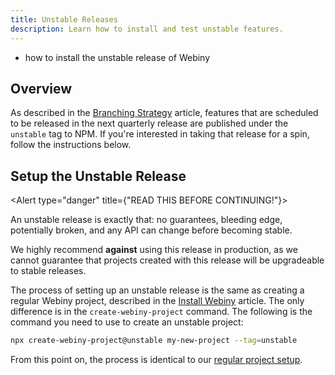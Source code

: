```yaml
---
title: Unstable Releases
description: Learn how to install and test unstable features.
---
```


<WhatYouWillLearn>

- how to install the unstable release of Webiny

</WhatYouWillLearn>

## Overview

As described in the [Branching Strategy](/docs/release-management/branching-strategy) article, features that are scheduled to be released in the next quarterly release are published under the `unstable` tag to NPM. If you're interested in taking that release for a spin, follow the instructions below.

## Setup the Unstable Release

<Alert type="danger" title={"READ THIS BEFORE CONTINUING!"}>

  An unstable release is exactly that: no guarantees, bleeding edge, potentially broken, and
  any API can change before becoming stable.

  We highly recommend **against** using this release in
  production, as we cannot guarantee that projects created with this release will be upgradeable to
  stable releases.

</Alert>

The process of setting up an unstable release is the same as creating a regular Webiny project, described in the [Install Webiny](/docs/{version}/get-started/install-webiny) article. The only difference is in the `create-webiny-project` command. The following is the command you need to use to create an unstable project:

```bash
npx create-webiny-project@unstable my-new-project --tag=unstable
```

From this point on, the process is identical to our [regular project setup](/docs/{version}/get-started/install-webiny#pick-your-database).
